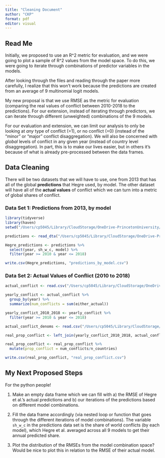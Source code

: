 ```yaml
---
title: "Cleaning Document"
author: "CKP"
format: pdf
editor: visual
---
```


## Read Me

Initially, we proposed to use an R^2 metric for evaluation, and we were going to plot a sample of R^2 values from the model space. To do this, we were going to iterate through combinations of predictor variables in the models.

After looking through the files and reading through the paper more carefully, I realize that this won't work because the predictions are created from an average of 9 multinomial logit models.

My new proposal is that we use RMSE as the metric for evaluation (comparing the real values of conflict between 2010-2018 to the predictions). For our extension, instead of iterating through predictors, we can iterate through different (unweighted) combinations of the 9 models. 

For our evaluation and extension, we can limit our analysis to only be looking at *any* type of conflict (=1), or no conflict (=0) (instead of the "minor" or "major" conflict disaggregation). We will also be concerned with *global* levels of conflict in any given year (instead of country level disaggregation). In part, this is to make our lives easier, but in others it's because of what is already pre-processed between the data frames.

## Data Cleaning

There will be two datasets that we will have to use, one from 2013 that has all of the global **predictions** that Hegre used, by model. The other dataset will have all of the **actual values** of conflict which we can turn into a metric of global shares of conflict.

### Data Set 1: Predictions from 2013, by model

```r
library(tidyverse)
library(haven)
setwd("/Users/cp5045/Library/CloudStorage/OneDrive-PrincetonUniversity/limits_assignment1")

predictions <- read_dta("/Users/cp5045/Library/CloudStorage/OneDrive-PrincetonUniversity/limits_assignment1/ReplicationDataISQ2013/aggregatedglobalpredictions.dta")

Hegre_predictions <- predictions %>%
  select(year, sh_w_c, model) %>%
  filter(year >= 2010 & year <= 2018)

write.csv(Hegre_predictions, "predictions_by_model.csv")
```

### Data Set 2: Actual Values of Conflict (2010 to 2018)

```r
actual_conflict <- read.csv("/Users/cp5045/Library/CloudStorage/OneDrive-PrincetonUniversity/limits_assignment1/Analysis/data/tables/acd.csv")

yearly_conflict <- actual_conflict %>%
  group_by(year) %>%
  summarize(num_conflicts = sum(either_actual))

yearly_conflict_2010_2018 <- yearly_conflict %>%
  filter(year >= 2010 & year <= 2018)

actual_conflict_denoms <- read.csv("/Users/cp5045/Library/CloudStorage/OneDrive-PrincetonUniversity/limits_assignment1/Analysis/data/tables/ncountries.csv")

real_prop_conflict <- left_join(yearly_conflict_2010_2018, actual_conflict_denoms)

real_prop_conflict <- real_prop_conflict %>%
  mutate(prop_conflict = num_conflicts/n_countries)

write.csv(real_prop_conflict, "real_prop_conflict.csv")
```

## My Next Proposed Steps

For the python people!

1. Make an empty data frame which we can fill with a) the RMSE of Hegre et al.'s actual predictions and b) our iterations of the predictions based on different model combinations.

2. Fill the data frame accordingly (via nested loop or function that goes through the different iterations of model combinations). The variable `sh_w_c` in the predictions data set is the share of world conflicts (by each model), which Hegre et al. averaged across all 9 models to get their annual predicted share.

3. Plot the distribution of the RMSEs from the model combination space? Would be nice to plot this in relation to the RMSE of their actual model.



